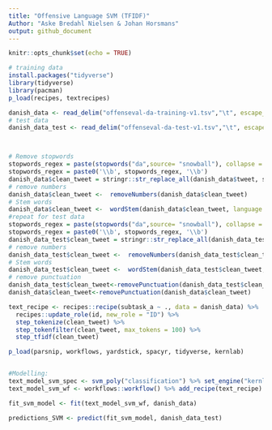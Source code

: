 ```yaml
---
title: "Offensive Language SVM (TFIDF)"
Author: "Aske Bredahl Nielsen & Johan Horsmans"
output: github_document
---
```


```r
knitr::opts_chunk$set(echo = TRUE)
```

```r
# training data
install.packages("tidyverse")
library(tidyverse)
library(pacman)
p_load(recipes, textrecipes)

danish_data <- read_delim("offenseval-da-training-v1.tsv","\t", escape_double = FALSE, trim_ws = TRUE) %>% na.omit
# test data
danish_data_test <- read_delim("offenseval-da-test-v1.tsv","\t", escape_double = FALSE, trim_ws = TRUE) %>% na.omit



# Remove stopwords
stopwords_regex = paste(stopwords("da",source= "snowball"), collapse = '\\b|\\b')
stopwords_regex = paste0('\\b', stopwords_regex, '\\b')
danish_data$clean_tweet = stringr::str_replace_all(danish_data$tweet, stopwords_regex, '')
# remove numbers
danish_data$clean_tweet <-  removeNumbers(danish_data$clean_tweet)
# Stem words
danish_data$clean_tweet <-  wordStem(danish_data$clean_tweet, language = "danish")
#repeat for test data
stopwords_regex = paste(stopwords("da",source= "snowball"), collapse = '\\b|\\b')
stopwords_regex = paste0('\\b', stopwords_regex, '\\b')
danish_data_test$clean_tweet = stringr::str_replace_all(danish_data_test$tweet, stopwords_regex, '')
# remove numbers
danish_data_test$clean_tweet <-  removeNumbers(danish_data_test$clean_tweet)
# Stem words
danish_data_test$clean_tweet <-  wordStem(danish_data_test$clean_tweet, language = "danish")
# remove punctuation
danish_data_test$clean_tweet<-removePunctuation(danish_data_test$clean_tweet)
danish_data$clean_tweet<-removePunctuation(danish_data$clean_tweet)

text_recipe <- recipes::recipe(subtask_a ~ ., data = danish_data) %>% 
  recipes::update_role(id, new_role = "ID") %>% 
  step_tokenize(clean_tweet) %>% 
  step_tokenfilter(clean_tweet, max_tokens = 100) %>%
  step_tfidf(clean_tweet)
```

```r
p_load(parsnip, workflows, yardstick, spacyr, tidyverse, kernlab)


#Modelling:
text_model_svm_spec <- svm_poly("classification") %>% set_engine("kernlab")
text_model_svm_wf <- workflows::workflow() %>% add_recipe(text_recipe) %>% add_model(text_model_svm_spec)

fit_svm_model <- fit(text_model_svm_wf, danish_data)

predictions_SVM <- predict(fit_svm_model, danish_data_test)


```

